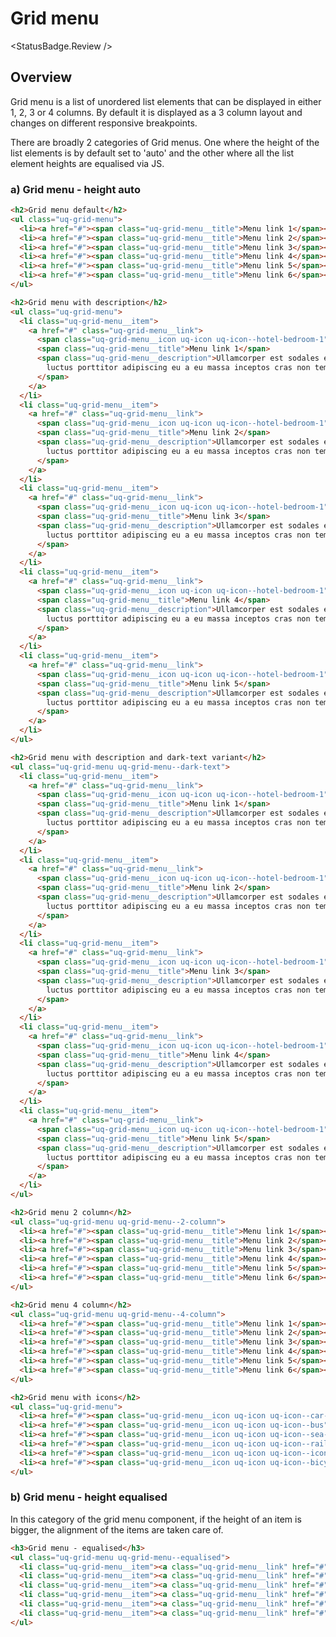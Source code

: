 
# Grid menu
<StatusBadge.Review />

## Overview

Grid menu is a list of unordered list elements that can be displayed in either 1, 2, 3 or 4 columns. 
By default it is displayed as a 3 column layout and changes on different responsive breakpoints.

There are broadly 2 categories of Grid menus. 
One where the height of the list elements is by default set to 'auto' and the other where all the list element heights are equalised via JS.

### a) Grid menu - height auto 

<Story id="components-grid-menu--grid-menu-all" />

```html
<h2>Grid menu default</h2>
<ul class="uq-grid-menu">
  <li><a href="#"><span class="uq-grid-menu__title">Menu link 1</span></a></li>
  <li><a href="#"><span class="uq-grid-menu__title">Menu link 2</span></a></li>
  <li><a href="#"><span class="uq-grid-menu__title">Menu link 3</span></a></li>
  <li><a href="#"><span class="uq-grid-menu__title">Menu link 4</span></a></li>
  <li><a href="#"><span class="uq-grid-menu__title">Menu link 5</span></a></li>
  <li><a href="#"><span class="uq-grid-menu__title">Menu link 6</span></a></li>
</ul>

<h2>Grid menu with description</h2>
<ul class="uq-grid-menu">
  <li class="uq-grid-menu__item">
    <a href="#" class="uq-grid-menu__link">
      <span class="uq-grid-menu__icon uq-icon uq-icon--hotel-bedroom-1"></span>
      <span class="uq-grid-menu__title">Menu link 1</span>
      <span class="uq-grid-menu__description">Ullamcorper est sodales egestas condimentum vestibulum proin justo morbi
        luctus porttitor adipiscing eu a eu massa inceptos cras non tempus taciti.
      </span>
    </a>
  </li>
  <li class="uq-grid-menu__item">
    <a href="#" class="uq-grid-menu__link">
      <span class="uq-grid-menu__icon uq-icon uq-icon--hotel-bedroom-1"></span>
      <span class="uq-grid-menu__title">Menu link 2</span>
      <span class="uq-grid-menu__description">Ullamcorper est sodales egestas condimentum vestibulum proin justo morbi
        luctus porttitor adipiscing eu a eu massa inceptos cras non tempus taciti.
      </span>
    </a>
  </li>
  <li class="uq-grid-menu__item">
    <a href="#" class="uq-grid-menu__link">
      <span class="uq-grid-menu__icon uq-icon uq-icon--hotel-bedroom-1"></span>
      <span class="uq-grid-menu__title">Menu link 3</span>
      <span class="uq-grid-menu__description">Ullamcorper est sodales egestas condimentum vestibulum proin justo morbi
        luctus porttitor adipiscing eu a eu massa inceptos cras non tempus taciti.
      </span>
    </a>
  </li>
  <li class="uq-grid-menu__item">
    <a href="#" class="uq-grid-menu__link">
      <span class="uq-grid-menu__icon uq-icon uq-icon--hotel-bedroom-1"></span>
      <span class="uq-grid-menu__title">Menu link 4</span>
      <span class="uq-grid-menu__description">Ullamcorper est sodales egestas condimentum vestibulum proin justo morbi
        luctus porttitor adipiscing eu a eu massa inceptos cras non tempus taciti.
      </span>
    </a>
  </li>
  <li class="uq-grid-menu__item">
    <a href="#" class="uq-grid-menu__link">
      <span class="uq-grid-menu__icon uq-icon uq-icon--hotel-bedroom-1"></span>
      <span class="uq-grid-menu__title">Menu link 5</span>
      <span class="uq-grid-menu__description">Ullamcorper est sodales egestas condimentum vestibulum proin justo morbi
        luctus porttitor adipiscing eu a eu massa inceptos cras non tempus taciti.
      </span>
    </a>
  </li>
</ul>

<h2>Grid menu with description and dark-text variant</h2>
<ul class="uq-grid-menu uq-grid-menu--dark-text">
  <li class="uq-grid-menu__item">
    <a href="#" class="uq-grid-menu__link">
      <span class="uq-grid-menu__icon uq-icon uq-icon--hotel-bedroom-1"></span>
      <span class="uq-grid-menu__title">Menu link 1</span>
      <span class="uq-grid-menu__description">Ullamcorper est sodales egestas condimentum vestibulum proin justo morbi
        luctus porttitor adipiscing eu a eu massa inceptos cras non tempus taciti.
      </span>
    </a>
  </li>
  <li class="uq-grid-menu__item">
    <a href="#" class="uq-grid-menu__link">
      <span class="uq-grid-menu__icon uq-icon uq-icon--hotel-bedroom-1"></span>
      <span class="uq-grid-menu__title">Menu link 2</span>
      <span class="uq-grid-menu__description">Ullamcorper est sodales egestas condimentum vestibulum proin justo morbi
        luctus porttitor adipiscing eu a eu massa inceptos cras non tempus taciti.
      </span>
    </a>
  </li>
  <li class="uq-grid-menu__item">
    <a href="#" class="uq-grid-menu__link">
      <span class="uq-grid-menu__icon uq-icon uq-icon--hotel-bedroom-1"></span>
      <span class="uq-grid-menu__title">Menu link 3</span>
      <span class="uq-grid-menu__description">Ullamcorper est sodales egestas condimentum vestibulum proin justo morbi
        luctus porttitor adipiscing eu a eu massa inceptos cras non tempus taciti.
      </span>
    </a>
  </li>
  <li class="uq-grid-menu__item">
    <a href="#" class="uq-grid-menu__link">
      <span class="uq-grid-menu__icon uq-icon uq-icon--hotel-bedroom-1"></span>
      <span class="uq-grid-menu__title">Menu link 4</span>
      <span class="uq-grid-menu__description">Ullamcorper est sodales egestas condimentum vestibulum proin justo morbi
        luctus porttitor adipiscing eu a eu massa inceptos cras non tempus taciti.
      </span>
    </a>
  </li>
  <li class="uq-grid-menu__item">
    <a href="#" class="uq-grid-menu__link">
      <span class="uq-grid-menu__icon uq-icon uq-icon--hotel-bedroom-1"></span>
      <span class="uq-grid-menu__title">Menu link 5</span>
      <span class="uq-grid-menu__description">Ullamcorper est sodales egestas condimentum vestibulum proin justo morbi
        luctus porttitor adipiscing eu a eu massa inceptos cras non tempus taciti.
      </span>
    </a>
  </li>
</ul>

<h2>Grid menu 2 column</h2>
<ul class="uq-grid-menu uq-grid-menu--2-column">
  <li><a href="#"><span class="uq-grid-menu__title">Menu link 1</span></a></li>
  <li><a href="#"><span class="uq-grid-menu__title">Menu link 2</span></a></li>
  <li><a href="#"><span class="uq-grid-menu__title">Menu link 3</span></a></li>
  <li><a href="#"><span class="uq-grid-menu__title">Menu link 4</span></a></li>
  <li><a href="#"><span class="uq-grid-menu__title">Menu link 5</span></a></li>
  <li><a href="#"><span class="uq-grid-menu__title">Menu link 6</span></a></li>
</ul>

<h2>Grid menu 4 column</h2>
<ul class="uq-grid-menu uq-grid-menu--4-column">
  <li><a href="#"><span class="uq-grid-menu__title">Menu link 1</span></a></li>
  <li><a href="#"><span class="uq-grid-menu__title">Menu link 2</span></a></li>
  <li><a href="#"><span class="uq-grid-menu__title">Menu link 3</span></a></li>
  <li><a href="#"><span class="uq-grid-menu__title">Menu link 4</span></a></li>
  <li><a href="#"><span class="uq-grid-menu__title">Menu link 5</span></a></li>
  <li><a href="#"><span class="uq-grid-menu__title">Menu link 6</span></a></li>
</ul>

<h2>Grid menu with icons</h2>
<ul class="uq-grid-menu">
  <li><a href="#"><span class="uq-grid-menu__icon uq-icon uq-icon--car-1"> </span> <span class="uq-grid-menu__title">Menu link 1</span></a></li>
  <li><a href="#"><span class="uq-grid-menu__icon uq-icon uq-icon--bus"> </span> <span class="uq-grid-menu__title">Menu link 2</span></a></li>
  <li><a href="#"><span class="uq-grid-menu__icon uq-icon uq-icon--sea-transport-boat"> </span> <span class="uq-grid-menu__title">Menu link 3</span></a></li>
  <li><a href="#"><span class="uq-grid-menu__icon uq-icon uq-icon--railroad-train-1"> </span> <span class="uq-grid-menu__title">Menu link 4</span></a></li>
  <li><a href="#"><span class="uq-grid-menu__icon uq-icon uq-icon--icon-plane-1"> </span> <span class="uq-grid-menu__title">Menu link 5</span></a></li>
  <li><a href="#"><span class="uq-grid-menu__icon uq-icon uq-icon--bicycle"> </span> <span class="uq-grid-menu__title">Menu link 6</span></a></li>
</ul>
```


### b) Grid menu - height equalised
In this category of the grid menu component, if the height of an item is bigger, the alignment of the items are taken care of.

<Story id="components-grid-menu--equalised" />

```html
<h3>Grid menu - equalised</h3>
<ul class="uq-grid-menu uq-grid-menu--equalised">
  <li class="uq-grid-menu__item"><a class="uq-grid-menu__link" href="#"><span class="uq-grid-menu__title">Refresh to see me equalise!</span></a></li>
  <li class="uq-grid-menu__item"><a class="uq-grid-menu__link" href="#"><span class="uq-grid-menu__title">Menu link 2</span></a></li>
  <li class="uq-grid-menu__item"><a class="uq-grid-menu__link" href="#"><span class="uq-grid-menu__title">Lorem ipsum dolor sit amet, consectetur adipiscing elit. Morbi interdum eros vitae dignissim luctus. Phasellus et ligula est.</span></a></li>
  <li class="uq-grid-menu__item"><a class="uq-grid-menu__link" href="#"><span class="uq-grid-menu__title">Menu link 4</span></a></li>
  <li class="uq-grid-menu__item"><a class="uq-grid-menu__link" href="#"><span class="uq-grid-menu__title">Menu link 5</span></a></li>
  <li class="uq-grid-menu__item"><a class="uq-grid-menu__link" href="#"><span class="uq-grid-menu__title">Menu link 6</span></a></li>
</ul>
```
